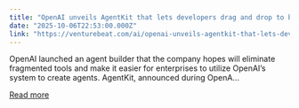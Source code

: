 ```yaml
---
title: "OpenAI unveils AgentKit that lets developers drag and drop to build AI agents"
date: "2025-10-06T22:53:00.000Z"
link: "https://venturebeat.com/ai/openai-unveils-agentkit-that-lets-developers-drag-and-drop-to-build-ai"
---
```


OpenAI launched an agent builder that the company hopes will eliminate fragmented tools and make it easier for enterprises to utilize OpenAI’s system to create agents. AgentKit, announced during OpenA...

[Read more](https://venturebeat.com/ai/openai-unveils-agentkit-that-lets-developers-drag-and-drop-to-build-ai)
